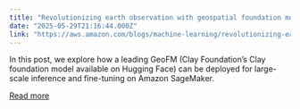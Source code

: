```yaml
---
title: "Revolutionizing earth observation with geospatial foundation models on AWS"
date: "2025-05-29T21:16:44.000Z"
link: "https://aws.amazon.com/blogs/machine-learning/revolutionizing-earth-observation-with-geospatial-foundation-models-on-aws/"
---
```


In this post, we explore how a leading GeoFM (Clay Foundation’s Clay foundation model available on Hugging Face) can be deployed for large-scale inference and fine-tuning on Amazon SageMaker.

[Read more](https://aws.amazon.com/blogs/machine-learning/revolutionizing-earth-observation-with-geospatial-foundation-models-on-aws/)
